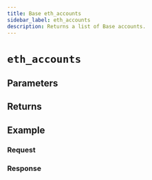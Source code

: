 ```yaml
---
title: Base eth_accounts
sidebar_label: eth_accounts
description: Returns a list of Base accounts.
---
```




# `eth_accounts`

<Description />

## Parameters


<Params />

## Returns


<Returns />

## Example


<Example />

### Request


<Request />

### Response


<Response />
